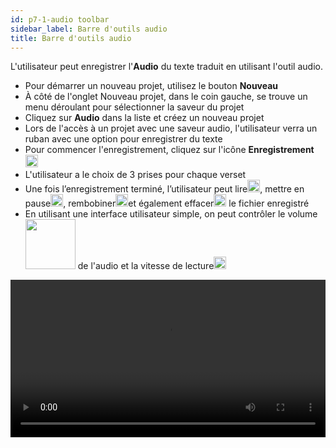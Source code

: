 ```yaml
---
id: p7-1-audio toolbar
sidebar_label: Barre d'outils audio
title: Barre d'outils audio
---
```


L'utilisateur peut enregistrer l'**Audio** du texte traduit en utilisant l'outil audio.

- Pour démarrer un nouveau projet, utilisez le bouton **Nouveau**
- À côté de l'onglet Nouveau projet, dans le coin gauche, se trouve un menu déroulant pour sélectionner la saveur du projet
- Cliquez sur **Audio** dans la liste et créez un nouveau projet
- Lors de l'accès à un projet avec une saveur audio, l'utilisateur verra un ruban avec une option pour enregistrer du texte
- Pour commencer l'enregistrement, cliquez sur l'icône **Enregistrement** <img src="/assets/record.png" width="20px" alt=""/>
- L'utilisateur a le choix de 3 prises pour chaque verset
- Une fois l’enregistrement terminé, l’utilisateur peut lire<img src="/assets/play.png" width="20px" alt=""/>, mettre en pause<img src="/assets/pause.png" width="20px" alt=""/>, rembobiner<img src="/assets/rewind.png" width="20px" alt=""/>et également effacer<img src="/assets/delete.png" width="20px" alt=""/> le fichier enregistré
- En utilisant une interface utilisateur simple, on peut contrôler le volume<img src="/assets/volume.png" width="80px" alt=""/> de l'audio et la vitesse de lecture<img src="/assets/speed.png" width="20px" alt=""/>

<video controls src="/assets/Audio.mov" width="100%" type="video/mov"/>

**Barre d'outils d'enregistrement**

<img src="/assets/Audio.png"  width="1000px" alt="audio"/>

Pour démarrer l'enregistrement en mode **Audio**, l'utilisateur verra un ruban noir avec des outils pour aider à l'enregistrement

- L'utilisateur peut contrôler la vitesse de lecture avec des paramètres deifferent **vitesse**
- Les nouveaux enregistrements audio sont démarrés en cliquant sur **Enregistrement**
- Après avoir cliqué sur le bouton d'enregistrement, il passera à un bouton de pause, cela permettra à l'utilisateur de mettre en pause pendant l'enregistrement
- Le bouton **Stop** arrêtera complètement l'enregistrement
- Un bouton **Rewind** permet à l'utilisateur de revenir en arrière dans la lecture audio et de passer en revue l'enregistrement 
- Les boutons **Lecture/Pause** permettent à l'utilisateur de démarrer ou d'arrêter l'audio pendant la lecture
- Le bouton **Supprimer** permet à l'utilisateur de supprimer la piste/verset audio sélectionné de leurs enregistrements 
- **Volume** Le bouton de commande ajuste le niveau de volume de la lecture audio
- Il permet à l'utilisateur d'augmenter ou de diminuer le son en cliquant sur le bouton **+** ou **-**
- L'utilisateur a le choix de 3 prend **A B C** pour chaque verset, par doble-cliquer sur l'utilisateur peut sélectionner la meilleure prise pour une utilisation ultérieure 
- La fonction de réglage permet à l'utilisateur de personnaliser le choix du microphone/casque selon ses préférences

**Comment supprimer l'audio d'un verset ?**

- Aller au verset qui doit être supprimé
- Cliquez sur **Prêter** qui doit être supprimé
- Cliquez sur l'icône **Supprimer**

**Comment exporter le fichier audio ?**

- Accéder à la liste des projets
- Aller au projet que vous souhaitez exporter, puis cliquez sur la flèche pointant vers le bas pour voir un menu déroulant avec la description du projet et trois points
- Cliquez sur les **trois points** pour voir un menu déroulant avec les options
  - Modifier
  - Exporter
  - Archivé
- Sélectionnez **Exporter** dans le menu
- Une boîte de dialogue s'affiche. L'utilisateur peut choisir d'exporter le contenu sous forme de versets (par défaut), avec du texte (si disponible), dans le sens d'un chapitre ou du projet complet
- Spécifiez le **chemin** où le fichier doit être exporté
- Cliquez sur **Exporter** après avoir sélectionné l'option

<video controls src="/assets/export_audio.mov" width="100%" type="video/mov"/>
